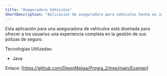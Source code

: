 ```yaml
---
title: "Aseguradora Vehiculos"
ShortDescription: "Aplicacion de aseguradora para vehiculos hecha en Java."
---
```


Esta aplicación para una aseguradora de vehículos está diseñada para ofrecer a los usuarios una experiencia completa en la gestión de sus pólizas de seguro.

Tecnologias Utilizadas:
- Java

Enlace:
[https://github.com/DiegoMejiaa/Progra_2/tree/main/Examen]